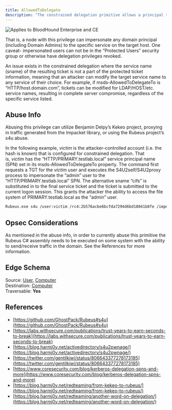 ---
title: AllowedToDelegate
description: "The constrained delegation primitive allows a principal to authenticate as any user to specific services (found in the msds-AllowedToDelegateTo LDAP property in the source node tab) on the target computer."
---

<img noZoom src="/assets/enterprise-AND-community-edition-pill-tag.svg" alt="Applies to BloodHound Enterprise and CE"/>


That is, a node with this privilege can impersonate any domain principal (including Domain Admins) to the specific service on the target host. One caveat- impersonated users can not be in the “Protected Users” security group or otherwise have delegation privileges revoked.

An issue exists in the constrained delegation where the service name (sname) of the resulting ticket is not a part of the protected ticket information, meaning that an attacker can modify the target service name to any service of their choice. For example, if msds-AllowedToDelegateTo is “HTTP/host.domain.com”, tickets can be modified for LDAP/HOST/etc. service names, resulting in complete server compromise, regardless of the specific service listed.

## Abuse Info

Abusing this privilege can utilize Benjamin Delpy’s Kekeo project, proxying in traffic generated from the Impacket library, or using the Rubeus project’s s4u abuse.

In the following example, _victim_ is the attacker-controlled account (i.e. the hash is known) that is configured for constrained delegation. That is, _victim_ has the “HTTP/PRIMARY.testlab.local” service principal name (SPN) set in its msds-AllowedToDelegateTo property. The command first requests a TGT for the _victim_ user and executes the S4U2self/S4U2proxy process to impersonate the “admin” user to the “HTTP/PRIMARY.testlab.local” SPN. The alternative sname “cifs” is substituted in to the final service ticket and the ticket is submitted to the current logon session. This grants the attacker the ability to access the file system of PRIMARY.testlab.local as the “admin” user.

```bash
Rubeus.exe s4u /user:victim /rc4:2b576acbe6bcfda7294d6bd18041b8fe /impersonateuser:admin /msdsspn:"HTTP/PRIMARY.testlab.local" /altservice:cifs /ptt
```

## Opsec Considerations

As mentioned in the abuse info, in order to currently abuse this primitive the Rubeus C# assembly needs to be executed on some system with the ability to send/receive traffic in the domain. See the References for more information.

## Edge Schema

Source: [User](https://github.com/SpecterOps/bloodhound-docs/blob/main//resources/nodes/user), [Computer](https://github.com/SpecterOps/bloodhound-docs/blob/main//resources/nodes/computer)  
Destination: [Computer](https://github.com/SpecterOps/bloodhound-docs/blob/main//resources/nodes/computer)  
Traversable: **Yes**  

## References
* [https://github.com/GhostPack/Rubeus#s4u](https://github.com/GhostPack/Rubeus#s4u)
* [https://labs.withsecure.com/publications/trust-years-to-earn-seconds-to-break](https://labs.withsecure.com/publications/trust-years-to-earn-seconds-to-break)
* [https://blog.harmj0y.net/activedirectory/s4u2pwnage/](https://blog.harmj0y.net/activedirectory/s4u2pwnage/)
* [https://twitter.com/gentilkiwi/status/806643377278173185](https://twitter.com/gentilkiwi/status/806643377278173185)
* [https://www.coresecurity.com/blog/kerberos-delegation-spns-and-more](https://www.coresecurity.com/blog/kerberos-delegation-spns-and-more)
* [https://blog.harmj0y.net/redteaming/from-kekeo-to-rubeus/](https://blog.harmj0y.net/redteaming/from-kekeo-to-rubeus/)
* [https://blog.harmj0y.net/redteaming/another-word-on-delegation/](https://blog.harmj0y.net/redteaming/another-word-on-delegation/)
